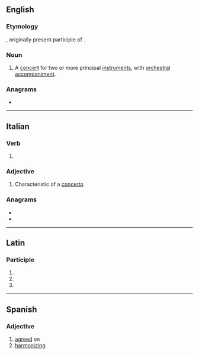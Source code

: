 ==English==

===Etymology===
{{bor|en|it|concertante}}, originally present participle of {{m|it|concertare||to form or perform a concert}}.

===Noun===
{{en-noun}}

# {{lb|en|music}} A [[concert]] for two or more principal [[instrument]]s, with [[orchestral]] [[accompaniment]].

{{Webster 1913}}

===Anagrams===
* {{anagrams|en|a=acceennortt|concentrate}}

----

==Italian==

===Verb===
{{head|it|present participle}}

# {{present participle of|it|concertare|nocat=1}}

===Adjective===
{{it-adj|concertant|e|i}}

# {{lb|it|music}} Characteristic of a [[concerto]]

===Anagrams===
* {{l|it|concentrate}}
* {{l|it|concretante}}

----

==Latin==

===Participle===
{{la-part-form|concertante}}

# {{inflection of|la|concertāns||abl|m|s}}
# {{inflection of|la|concertāns||abl|f|s}}
# {{inflection of|la|concertāns||abl|n|s}}

----

==Spanish==

===Adjective===
{{es-adj-old}}

# [[agreed]] on
# [[harmonizing]]